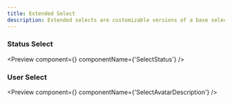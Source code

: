 ```yaml
---
title: Extended Select
description: Extended selects are customizable versions of a base select that enhance interaction with added styles and features.
---
```


### Status Select

<Preview
  component={<StatusSelect />}
  componentName={'SelectStatus'}
/>

### User Select

<Preview
  component={<AvatarDescriptionSelect />}
  componentName={'SelectAvatarDescription'}
/>

